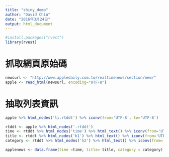 ```yaml
---
title: "shiny_demo"
author: "David Chiu"
date: "2016年3月24日"
output: html_document
---
```

```r
#install.packages("rvest")
library(rvest)
```

# 抓取網頁原始碼
```r
newsurl <- "http://www.appledaily.com.tw/realtimenews/section/new/"
apple <- read_html(newsurl, encoding="UTF-8")


```

# 抽取列表資訊
```r
apple %>% html_nodes('li.rtddt') %>% iconv(from='UTF-8', to='UTF-8') 

rtddt <- apple %>% html_nodes('.rtddt')  
time <- rtddt %>% html_nodes('time') %>% html_text() %>% iconv(from='UTF-8', to='UTF-8')
title <- rtddt %>% html_nodes('h1') %>% html_text() %>% iconv(from='UTF-8', to='UTF-8')
category <- rtddt %>% html_nodes('h2') %>% html_text() %>% iconv(from='UTF-8', to='UTF-8')

applenews <- data.frame(time =time, title= title, category = category)
```